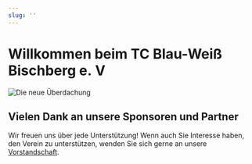 ```yaml
---
slug: ''
---
```


# Willkommen beim TC Blau-Weiß Bischberg e. V

![Die neue Überdachung](/assets/ueberdachung.jpg)

## Vielen Dank an unsere Sponsoren und Partner

Wir freuen uns über jede Unterstützung! Wenn auch Sie Interesse haben, den Verein zu unterstützen, wenden Sie sich gerne an unsere [Vorstandschaft](vorstand).
